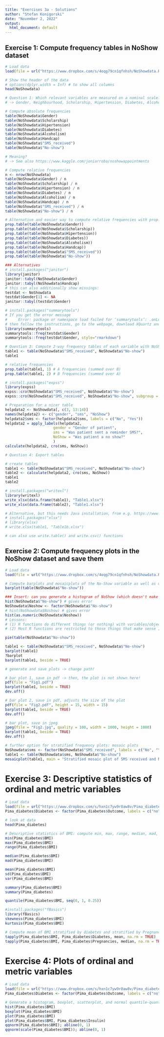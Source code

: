 ---
title: "Exercises 3a - Solutions"
author: "Stefan Konigorski"
date: "November 2, 2022"
output:
  html_document: default
---

## Exercise 1: Compute frequency tables in NoShow dataset

```{r}
# Load data
load(file = url("https://www.dropbox.com/s/4oqg79cn1qfnhsh/NoShowdata.RData?dl=1"))

# Show the header of the data
# options(dplyr.width = Inf) # to show all columns
head(NoShowdata)

# Question 1: Which relevant variables are measured on a nominal scale?
# -> Gender, Neighbourhood, Scholarship, Hipertension, Diabetes, Alcoholism, Handcap, SMS_reveived, No-show

# Compute absolute frequencies
table(NoShowdata$Gender)
table(NoShowdata$Scholarship)
table(NoShowdata$Hipertension)
table(NoShowdata$Diabetes)
table(NoShowdata$Alcoholism)
table(NoShowdata$Handcap)
table(NoShowdata$"SMS_received")
table(NoShowdata$"No-show")

# Meaning?
# -> See also https://www.kaggle.com/joniarroba/noshowappointments

# Compute relative frequencies
n <- nrow(NoShowdata)
table(NoShowdata$Gender) / n
table(NoShowdata$Scholarship) / n
table(NoShowdata$Hipertension) / n
table(NoShowdata$Diabetes) / n
table(NoShowdata$Alcoholism) / n
table(NoShowdata$Handcap) / n
table(NoShowdata$"SMS_received") / n
table(NoShowdata$"No-show") / n

# Alternative and easier way to compute relative frequencies with prop.table() function
prop.table(table(NoShowdata$Gender))
prop.table(table(NoShowdata$Scholarship))
prop.table(table(NoShowdata$Hipertension))
prop.table(table(NoShowdata$Diabetes))
prop.table(table(NoShowdata$Alcoholism))
prop.table(table(NoShowdata$Handcap))
prop.table(table(NoShowdata$"SMS_received"))
prop.table(table(NoShowdata$"No-show"))

### Alternatives
# install.packages("janitor")
library(janitor)
janitor::tabyl(NoShowdata$Gender)
janitor::tabyl(NoShowdata$Handcap)
# this can also additionally show missings:
testdat <- NoShowdata
testdat$Gender[1] <- NA
janitor::tabyl(testdat$Gender)

# install.packages("summarytools")
# If you get the error message 
#     Error: package or namespace load failed for ‘summarytools’: .onLoad failed in loadNamespace() for 'tcltk', details: call: fun(libname, pkgname) error: X11 library is missing: install XQuartz from xquartz.macosforge.org
# then follow the instructions, go to the webpage, download XQuartz and install it. potentially with restart of your laptop. then it should work.
library(summarytools)
summarytools::freq(testdat$Gender)
summarytools::freq(testdat$Gender, style="rmarkdown")
```


```{r}
# Question 3: Compute 2-way frequency tables of each variable with NoShow variable (cross-tab, contingency table)
table1 <- table(NoShowdata$"SMS_received", NoShowdata$"No-show")
table1

# relative frequencies
prop.table(table1, 1) # A frequencies (summed over B)
prop.table(table1, 2) # B frequencies (summed over A)

# install.packages("expss")
library(expss)
expss::cro(NoShowdata$"SMS_received", NoShowdata$"No-show")
expss::cro(NoShowdata$"SMS_received", NoShowdata$"No-show", subgroup = (NoShowdata$Gender=="M"))

# Preparation for a nicer table
helpdata2 <- NoShowdata[, c(3, 13:14)]
names(helpdata2) <- c("gender", "sms", "NoShow")
helpdata2$sms <- factor(helpdata2$sms, labels = c("No", "Yes"))
helpdata2 = apply_labels(helpdata2,
                      gender = "Gender of patient",
                      sms = "Was patient sent a reminder SMS?",
                      NoShow = "Was patient a no show?"
                      )
calculate(helpdata2, cro(sms, NoShow))

```

```{r}
# Question 4: Export tables

# create tables
table1 <- table(NoShowdata$"SMS_received", NoShowdata$"No-show")
table2 <- calculate(helpdata2, cro(sms, NoShow))
table1
table2

# install.packages("writexl")
library(writexl)
write_xlsx(data.frame(table1), "Table1.xlsx")
write_xlsx(data.frame(table2), "Table1.xlsx")

# Alternative, but this needs Java installation, from e.g. https://www.java.com/en/download/, and worked for me only in a 32bit R version (R i386), not in R Markdown (which uses the 64bit R installation for me):
# install.packages("xlsx") 
# library(xlsx)
# write.xlsx(table1, "Table1b.xlsx")

# can also use write.table() and write.csv() functions 
```

## Exercise 2: Compute frequency plots in the NoShow dataset and save them

```{r}
# Load data
load(file = url("https://www.dropbox.com/s/4oqg79cn1qfnhsh/NoShowdata.RData?dl=1"))

# Compute barplots and mosaicplots of the No-Show variable as well as of other variables.
barplot(table(NoShowdata$"No-show"))

### Insert: can you generate a histogram of NoShow (which doesn't make sense)?
hist(NoShowdata$"No-show") # gives error
NoShowdata$Noshow <- factor(NoShowdata$"No-show")
# hist(NoShowdata$Noshow) # gives error
hist(as.numeric(NoShowdata$Noshow))
# Lessons:
# (1) R functions do different things (or nothing) with variables/objects of different classes.
# (2) Most R functions are restricted to those things that make sense ;-)

pie(table(NoShowdata$"No-show"))

table1 <- table(NoShowdata$"SMS_received", NoShowdata$"No-show")
barplot(table1)
?barplot
barplot(table1, beside = TRUE)

# generate and save plots -> change path!

# bar plot 1, save in pdf -> then, the plot is not shown here!
pdf(file = "Fig1.pdf")
barplot(table1, beside = TRUE)
dev.off()

# bar plot 2, save in pdf, adjusts the size of the plot
pdf(file = "Fig2.pdf", height = 15, width = 15)
barplot(table1, beside = TRUE)
dev.off()

# bar plot, save in jpeg
jpeg(file = "Fig2.jpg", quality = 100, width = 1000, height = 1000)
barplot(table1, beside = TRUE)
dev.off()

# further option for stratified frequency plots: mosaic plots
NoShowdata$sms <- factor(NoShowdata$"SMS_received", labels = c("No", "Yes"))
table1 <- table(NoShowdata$sms, NoShowdata$"No-show")
mosaicplot(table1, main = "Stratified mosaic plot of SMS received and No Show", xlab = "SMS reveived?", ylab = "No Show?", color = TRUE)
```

# Exercise 3: Descriptive statistics of ordinal and metric variables

```{r}
# Load data
load(file = url("https://www.dropbox.com/s/hxn1c7yw9r8aw8v/Pima_diabetes.RData?dl=1"))
Pima_diabetes$Diabetes <- factor(Pima_diabetes$Outcome, labels = c("no", "yes"))

# look at data
head(Pima_diabetes)

# Descriptive statistics of BMI: compute min, max, range, median, mad, mean, sd, variance, skewness and kurtosis of BMI
min(Pima_diabetes$BMI)
max(Pima_diabetes$BMI)
range(Pima_diabetes$BMI)

median(Pima_diabetes$BMI)
mad(Pima_diabetes$BMI)

mean(Pima_diabetes$BMI)
sd(Pima_diabetes$BMI)
var(Pima_diabetes$BMI)

summary(Pima_diabetes$BMI)
summary(Pima_diabetes)

quantile(Pima_diabetes$BMI, seq(0, 1, 0.25))

#install.packages("fBasics")
library(fBasics)
skewness(Pima_diabetes$BMI)
kurtosis(Pima_diabetes$BMI)

# Compute mean of BMI stratified by diabetes and stratified by Pregnancies using the 'tapply' function
tapply(Pima_diabetes$BMI, Pima_diabetes$Diabetes, mean, na.rm = TRUE)
tapply(Pima_diabetes$BMI, Pima_diabetes$Pregnancies, median, na.rm = TRUE)
```

# Exercise 4: Plots of ordinal and metric variables

```{r}
# Load data
load(file = url("https://www.dropbox.com/s/hxn1c7yw9r8aw8v/Pima_diabetes.RData?dl=1"))
Pima_diabetes$Diabetes <- factor(Pima_diabetes$Outcome, labels = c("no", "yes"))

# Generate a histogram, boxplot, scatterplot, and normal quantile-quantile plot of BMI.
hist(Pima_diabetes$BMI)
boxplot(Pima_diabetes$BMI)
plot(Pima_diabetes$BMI)
plot(Pima_diabetes$BMI, Pima_diabetes$Insulin)
qqnorm(Pima_diabetes$BMI); abline(0, 1)
qqnorm(scale(Pima_diabetes$BMI)); abline(0, 1)
```
